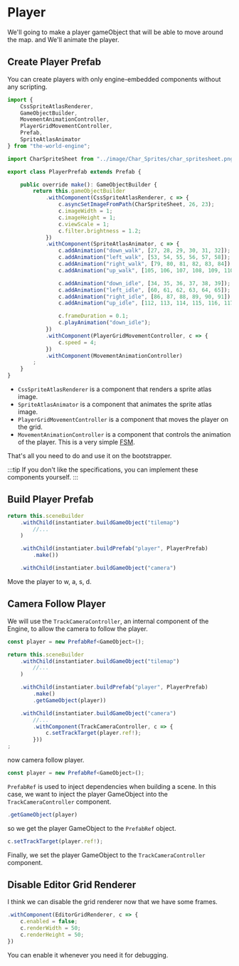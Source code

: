 
# Player

We'll going to make a player gameObject that will be able to move around the map. and We'll animate the player.

## Create Player Prefab

You can create players with only engine-embedded components without any scripting.

```typescript title="src/asset/prefab/PlayerPrefab.ts"
import {
    CssSpriteAtlasRenderer,
    GameObjectBuilder,
    MovementAnimationController,
    PlayerGridMovementController,
    Prefab,
    SpriteAtlasAnimator
} from "the-world-engine";

import CharSpriteSheet from "../image/Char_Sprites/char_spritesheet.png";

export class PlayerPrefab extends Prefab {

    public override make(): GameObjectBuilder {
        return this.gameObjectBuilder
            .withComponent(CssSpriteAtlasRenderer, c => {
                c.asyncSetImageFromPath(CharSpriteSheet, 26, 23);
                c.imageWidth = 1;
                c.imageHeight = 1;
                c.viewScale = 1;
                c.filter.brightness = 1.2;
            })
            .withComponent(SpriteAtlasAnimator, c => {
                c.addAnimation("down_walk", [27, 28, 29, 30, 31, 32]);
                c.addAnimation("left_walk", [53, 54, 55, 56, 57, 58]);
                c.addAnimation("right_walk", [79, 80, 81, 82, 83, 84]);
                c.addAnimation("up_walk", [105, 106, 107, 108, 109, 110]);

                c.addAnimation("down_idle", [34, 35, 36, 37, 38, 39]);
                c.addAnimation("left_idle", [60, 61, 62, 63, 64, 65]);
                c.addAnimation("right_idle", [86, 87, 88, 89, 90, 91]);
                c.addAnimation("up_idle", [112, 113, 114, 115, 116, 117]);

                c.frameDuration = 0.1;
                c.playAnimation("down_idle");
            })
            .withComponent(PlayerGridMovementController, c => {
                c.speed = 4;
            })
            .withComponent(MovementAnimationController)
        ;
    }
}
```

- `CssSpriteAtlasRenderer` is a component that renders a sprite atlas image.
- `SpriteAtlasAnimator` is a component that animates the sprite atlas image.
- `PlayerGridMovementController` is a component that moves the player on the grid.
- `MovementAnimationController` is a component that controls the animation of the player. This is a very simple [FSM](https://en.wikipedia.org/wiki/Finite-state_machine).

That's all you need to do and use it on the bootstrapper.

:::tip
If you don't like the specifications, you can implement these components yourself.
:::

## Build Player Prefab

```typescript title="src/asset/Bootstrapper.ts"
return this.sceneBuilder
    .withChild(instantiater.buildGameObject("tilemap")
        //...    
    )

    .withChild(instantiater.buildPrefab("player", PlayerPrefab)
        .make())

    .withChild(instantiater.buildGameObject("camera")
```

<DocumentGame bootstrapper={Bootstrapper} allowScroll />

Move the player to w, a, s, d.

## Camera Follow Player

We will use the `TrackCameraController`, an internal component of the Engine, to allow the camera to follow the player.

```typescript title="src/asset/Bootstrapper.ts"
const player = new PrefabRef<GameObject>();

return this.sceneBuilder
    .withChild(instantiater.buildGameObject("tilemap")
        //...    
    )

    .withChild(instantiater.buildPrefab("player", PlayerPrefab)
        .make()
        .getGameObject(player))

    .withChild(instantiater.buildGameObject("camera")
        //...
        .withComponent(TrackCameraController, c => {
            c.setTrackTarget(player.ref!);
        }))
;
```

<DocumentGame bootstrapper={Bootstrapper2} allowScroll />

now camera follow player.

```typescript
const player = new PrefabRef<GameObject>();
```

`PrefabRef` is used to inject dependencies when building a scene.
In this case, we want to inject the player GameObject into the `TrackCameraController` component.

```typescript
.getGameObject(player)
```

so we get the player GameObject to the `PrefabRef` object.

```typescript
c.setTrackTarget(player.ref!);
```

Finally, we set the player GameObject to the `TrackCameraController` component.

## Disable Editor Grid Renderer

I think we can disable the grid renderer now that we have some frames.

```typescript title="src/asset/Bootstrapper.ts"
.withComponent(EditorGridRenderer, c => {
    c.enabled = false;
    c.renderWidth = 50;
    c.renderHeight = 50;
})
```

You can enable it whenever you need it for debugging.
